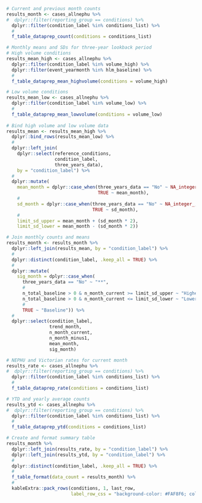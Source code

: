 
```r
# Current and previous month counts
results_month <- cases_allnephu %>%
#  dplyr::filter(reporting_group == conditions) %>%
  dplyr::filter(condition_label %in% conditions_list) %>%
  #
  f_table_dataprep_count(conditions = conditions_list)

# Monthly means and SDs for three-year lookback period
# High volume conditions
results_mean_high <- cases_allnephu %>% 
  dplyr::filter(condition_label %in% volume_high) %>%
  dplyr::filter(event_yearmonth %in% hlm_baseline) %>%
  #
  f_table_dataprep_mean_highvolume(conditions = volume_high)

# Low volume conditions
results_mean_low <- cases_allnephu %>%
  dplyr::filter(condition_label %in% volume_low) %>%
  #
  f_table_dataprep_mean_lowvolume(conditions = volume_low)
  
# Bind high volume and low volume data
results_mean <- results_mean_high %>% 
  dplyr::bind_rows(results_mean_low) %>%
  #
  dplyr::left_join(
    dplyr::select(reference_conditions, 
                  condition_label, 
                  three_years_data),
    by = "condition_label") %>%
  #
  dplyr::mutate(
    mean_month = dplyr::case_when(three_years_data == "No" ~ NA_integer_,
                                  TRUE ~ mean_month),
    #
    sd_month = dplyr::case_when(three_years_data == "No" ~ NA_integer_,
                                TRUE ~ sd_month),
    #
    limit_sd_upper = mean_month + (sd_month * 2),
    limit_sd_lower = mean_month - (sd_month * 2))

# Join monthly counts and means
results_month <- results_month %>% 
  dplyr::left_join(results_mean, by = "condition_label") %>% 
  #
  dplyr::distinct(condition_label, .keep_all = TRUE) %>% 
  #
  dplyr::mutate(
    sig_month = dplyr::case_when(
      three_years_data == "No" ~ "**",
      #
      n_total_baseline > 0 & n_month_current >= limit_sd_upper ~ "Higher than expected",
      n_total_baseline > 0 & n_month_current <= limit_sd_lower ~ "Lower than expected",
      #
      TRUE ~ "Baseline")) %>% 
  #
  dplyr::select(condition_label,
                trend_month,
                n_month_current,
                n_month_minus1,
                mean_month,
                sig_month)
```


```r
# NEPHU and Victorian rates for current month
results_rate <- cases_allnephu %>% 
#  dplyr::filter(reporting_group == conditions) %>%
  dplyr::filter(condition_label %in% conditions_list) %>%
  #
  f_table_dataprep_rate(conditions = conditions_list)
```


```r
# YTD and yearly average counts
results_ytd <- cases_allnephu %>%
#  dplyr::filter(reporting_group == conditions) %>%
  dplyr::filter(condition_label %in% conditions_list) %>%
  #
  f_table_dataprep_ytd(conditions = conditions_list)
```


```r
# Create and format summary table
results_month %>% 
  dplyr::left_join(results_rate, by = "condition_label") %>% 
  dplyr::left_join(results_ytd, by = "condition_label") %>%
  #
  dplyr::distinct(condition_label, .keep_all = TRUE) %>% 
  #
  f_table_format(data_count = results_month) %>% 
  #
  kableExtra::pack_rows(conditions, 1, last_row, 
                        label_row_css = "background-color: #FAF8F6; color: #191D43") 
```

